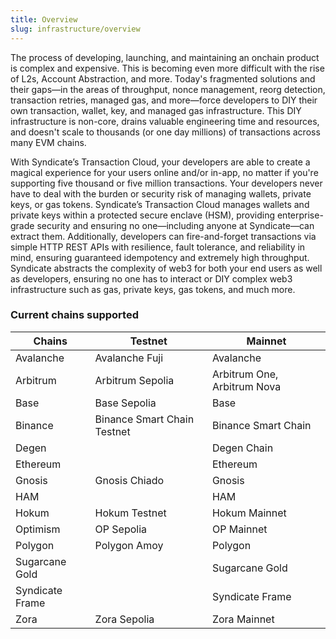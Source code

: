 ```yaml
---
title: Overview
slug: infrastructure/overview
---
```



The process of developing, launching, and maintaining an onchain product is complex and expensive. This is becoming even more difficult with the rise of L2s, Account Abstraction, and more. Today's fragmented solutions and their gaps—in the areas of throughput, nonce management, reorg detection, transaction retries, managed gas, and more—force developers to DIY their own transaction, wallet, key, and managed gas infrastructure. This DIY infrastructure is non-core, drains valuable engineering time and resources, and doesn't scale to thousands (or one day millions) of transactions across many EVM chains.

With Syndicate’s Transaction Cloud, your developers are able to create a magical experience for your users online and/or in-app, no matter if you're supporting five thousand or five million transactions. Your developers never have to deal with the burden or security risk of managing wallets, private keys, or gas tokens. Syndicate’s Transaction Cloud manages wallets and private keys within a protected secure enclave (HSM), providing enterprise-grade security and ensuring no one—including anyone at Syndicate—can extract them. Additionally, developers can fire-and-forget transactions via simple HTTP REST APIs with resilience, fault tolerance, and reliability in mind, ensuring guaranteed idempotency and extremely high throughput. Syndicate abstracts the complexity of web3 for both your end users as well as developers, ensuring no one has to interact or DIY complex web3 infrastructure such as gas, private keys, gas tokens, and much more.

### Current chains supported

| Chains          | Testnet                     | Mainnet                     |
| --------------- | --------------------------- | --------------------------- |
| Avalanche       | Avalanche Fuji              | Avalanche                   |
| Arbitrum        | Arbitrum Sepolia            | Arbitrum One, Arbitrum Nova |
| Base            | Base Sepolia                | Base                        |
| Binance         | Binance Smart Chain Testnet | Binance Smart Chain         |
| Degen           |                             | Degen Chain                 |
| Ethereum        |                             | Ethereum                    |
| Gnosis          | Gnosis Chiado               | Gnosis                      |
| HAM             |                             | HAM                         |
| Hokum           | Hokum Testnet               | Hokum Mainnet               |
| Optimism        | OP Sepolia                  | OP Mainnet                  |
| Polygon         | Polygon Amoy                | Polygon                     |
| Sugarcane Gold  |                             | Sugarcane Gold              |
| Syndicate Frame |                             | Syndicate Frame             |
| Zora            | Zora Sepolia                | Zora Mainnet                |
